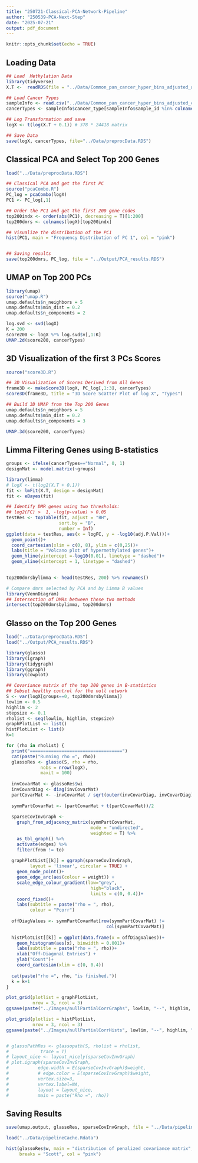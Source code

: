 ```yaml
---
title: "250721-Classical-PCA-Network-Pipeline"
author: "250539-PCA-Next-Step"
date: "2025-07-21"
output: pdf_document
---
```


```r
knitr::opts_chunk$set(echo = TRUE)
```

## Loading Data
```r
## Load  Methylation Data
library(tidyverse)
X.T <-  readRDS(file = "../Data/Common_pan_cancer_hyper_bins_adjusted_and_normalized_cnt_in_SE.RDS")

## Load Cancer Types
sampleInfo <- read.csv("../Data/Common_pan_cancer_hyper_bins_adjusted_cnt_in_SE_samples_info.csv")
cancerTypes <- sampleInfo$cancer_type[sampleInfo$sample_id %in% colnames(X.T)]

## Log Transformation and save
logX <- t(log(X.T + 0.1)) # 378 * 24418 matrix

## Save Data
save(logX, cancerTypes, file="../Data/preprocData.RDS")
```


## Classical PCA and Select Top 200 Genes
```r
load("../Data/preprocData.RDS")

## Classical PCA and get the first PC
source("pcaCombo.R")
PC_log = pcaCombo(logX)
PC1 <- PC_log[,1]

## Order the PC1 and get the first 200 gene codes
top200indx <- order(abs(PC1), decreasing = T)[1:200]
top200dmrs <- colnames(logX)[top200indx]

## Visualize the distribution of the PC1
hist(PC1, main = "Frequency Distribution of PC 1", col = "pink")


## Saving results
save(top200dmrs, PC_log, file = "../Output/PCA_results.RDS")
```

## UMAP on Top 200 PCs
```r
library(umap)
source("umap.R")
umap.defaults$n_neighbors = 5
umap.defaults$min_dist = 0.2
umap.defaults$n_components = 2

log.svd <- svd(logX)
K = 200
score200 <- logX %*% log.svd$v[,1:K]
UMAP.2d(score200, cancerTypes)
```

## 3D Visualization of the first 3 PCs Scores
```r
source("score3D.R")

## 3D Visualization of Scores Derived from All Genes
frame3D <- makeScore3D(logX, PC_log[,1:3], cancerTypes)
score3D(frame3D, title = "3D Score Scatter Plot of log X", "Types")
```

```r
## Build 3D UMAP from the Top 200 Genes
umap.defaults$n_neighbors = 5
umap.defaults$min_dist = 0.2
umap.defaults$n_components = 3

UMAP.3d(score200, cancerTypes)
```

## Limma Filtering Genes using B-statistics
```r
groups <- ifelse(cancerTypes=="Normal", 0, 1)
designMat <- model.matrix(~groups)

library(limma)
# logX <- t(log2(X.T + 0.1))
fit <- lmFit(X.T, design = designMat)
fit <- eBayes(fit)

## Identify DMR genes using two thresholds:
## log2(FC) >  1, -log(p-value) > 0.05
testRes <- topTable(fit, adjust = "BH",
                    sort.by = "B",
                    number = Inf)
ggplot(data = testRes, aes(x = logFC, y = -log10(adj.P.Val)))+
  geom_point()+
  coord_cartesian(xlim = c(0, 8), ylim = c(0,25))+
  labs(title = "Volcano plot of hypermethylated genes")+
  geom_hline(yintercept =-log10(0.01), linetype = "dashed")+
  geom_vline(xintercept = 1, linetype = "dashed")
  

top200dmrsbylimma <- head(testRes, 200) %>% rownames()
```

```r
# Compare dmrs selected by PCA and by Limma B values
library(VennDiagram)
## Intersection of DMRs between these two methods
intersect(top200dmrsbylimma, top200dmrs)
```

## Glasso on the Top 200 Genes
```r
load("../Data/preprocData.RDS")
load("../Output/PCA_results.RDS")

library(glasso)
library(igraph)
library(tidygraph)
library(ggraph)
library(cowplot)

## Covariance matrix of the top 200 genes in B-statistics
## Subset healthy control for the null network
S <- var(logX[groups==0, top200dmrsbylimma]) 
lowlim <- 0.5
highlim <- 2
stepsize <- 0.1
rholist <- seq(lowlim, highlim, stepsize)
graphPlotList <- list()
histPlotList <- list()
k=1

for (rho in rholist) {
  print("===================================")
  cat(paste("Running rho =", rho))
  glassoRes <- glasso(S, rho = rho,
             nobs = nrow(logX),
             maxit = 100)
  
  invCovarMat <- glassoRes$wi
  invCovarDiag <- diag(invCovarMat)
  partCovarMat <- -invCovarMat / sqrt(outer(invCovarDiag, invCovarDiag))
  
  symmPartCovarMat <- (partCovarMat + t(partCovarMat))/2
  
  sparseCovInvGraph <-
    graph_from_adjacency_matrix(symmPartCovarMat,
                                mode = "undirected",
                                weighted = T) %>%
    as_tbl_graph() %>%
    activate(edges) %>%
    filter(from != to)
  
  graphPlotList[[k]] = ggraph(sparseCovInvGraph, 
         layout = 'linear', circular = TRUE) + 
    geom_node_point()+
    geom_edge_arc(aes(colour = weight)) + 
    scale_edge_colour_gradient(low="grey",
                                high="black",
                                limits = c(0, 0.4))+
    coord_fixed()+
    labs(subtitle = paste("rho = ", rho),
         colour = "Pcorr")
  
  offDiagValues <- symmPartCovarMat[row(symmPartCovarMat) !=
                                      col(symmPartCovarMat)]
    
  histPlotList[[k]] = ggplot(data.frame(x = offDiagValues))+
    geom_histogram(aes(x), binwidth = 0.001)+
    labs(subtitle = paste("rho = ", rho))+
    xlab("Off-Diagonal Entries") +
    ylab("Count")+
    coord_cartesian(xlim = c(0, 0.4))
  
  cat(paste("rho =", rho, "is finished."))
  k = k+1
}

plot_grid(plotlist = graphPlotList,
          nrow = 3, ncol = 3)
ggsave(paste("../Images/nullPartialCorrGraphs", lowlim, "--", highlim, ".png"))

plot_grid(plotlist = histPlotList,
          nrow = 3, ncol = 3)
ggsave(paste("../Images/nullPartialCorrHists", lowlim, "--", highlim, ".png"))


# glassoPathRes <- glassopath(S, rholist = rholist,
#            trace = T)
# layout_nice <- layout_nicely(sparseCovInvGraph)
# plot.igraph(sparseCovInvGraph,
#           edge.width = E(sparseCovInvGraph)$weight,
#           # edge.color = E(sparseCovInvGraph)$weight,
#           vertex.size=3,
#           vertex.label=NA,
#           layout = layout_nice,
#           main = paste("Rho =", rho))
```

## Saving Results
```r
save(umap.output, glassoRes, sparseCovInvGraph, file = "../Data/pipelineCache.Rdata")

load("../Data/pipelineCache.Rdata")

hist(glassoRes$w, main = "distribution of penalized covariance matrix",
     breaks = "Scott", col = "pink")


```